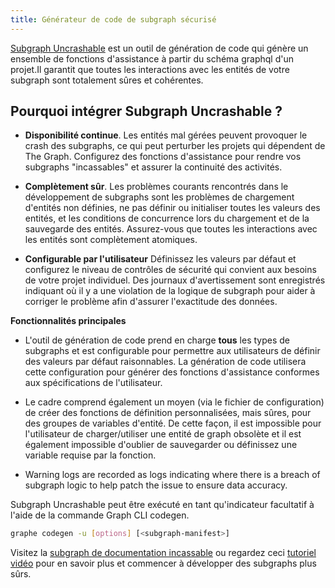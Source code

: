 ```yaml
---
title: Générateur de code de subgraph sécurisé
---
```


[Subgraph Uncrashable](https://float-capital.github.io/float-subgraph-uncrashable/) est un outil de génération de code qui génère un ensemble de fonctions d'assistance à partir du schéma graphql d'un projet.Il garantit que toutes les interactions avec les entités de votre subgraph sont totalement sûres et cohérentes.

## Pourquoi intégrer Subgraph Uncrashable ?

- **Disponibilité continue**. Les entités mal gérées peuvent provoquer le crash des subgraphs, ce qui peut perturber les projets qui dépendent de The Graph. Configurez des fonctions d'assistance pour rendre vos subgraphs "incassables" et assurer la continuité des activités.

- **Complètement sûr**. Les problèmes courants rencontrés dans le développement de subgraphs sont les problèmes de chargement d'entités non définies, ne pas définir ou initialiser toutes les valeurs des entités, et les conditions de concurrence lors du chargement et de la sauvegarde des entités. Assurez-vous que toutes les interactions avec les entités sont complètement atomiques.

- **Configurable par l'utilisateur** Définissez les valeurs par défaut et configurez le niveau de contrôles de sécurité qui convient aux besoins de votre projet individuel. Des journaux d'avertissement sont enregistrés indiquant où il y a une violation de la logique de subgraph pour aider à corriger le problème afin d'assurer l'exactitude des données.

**Fonctionnalités principales**

- L'outil de génération de code prend en charge **tous** les types de subgraphs et est configurable pour permettre aux utilisateurs de définir des valeurs par défaut raisonnables. La génération de code utilisera cette configuration pour générer des fonctions d'assistance conformes aux spécifications de l'utilisateur.

- Le cadre comprend également un moyen (via le fichier de configuration) de créer des fonctions de définition personnalisées, mais sûres, pour des groupes de variables d'entité. De cette façon, il est impossible pour l'utilisateur de charger/utiliser une entité de graph obsolète et il est également impossible d'oublier de sauvegarder ou définissez une variable requise par la fonction.

- Warning logs are recorded as logs indicating where there is a breach of subgraph logic to help patch the issue to ensure data accuracy.

Subgraph Uncrashable peut être exécuté en tant qu'indicateur facultatif à l'aide de la commande Graph CLI codegen.

```sh
graphe codegen -u [options] [<subgraph-manifest>]
```

Visitez la [subgraph de documentation incassable](https://float-capital.github.io/float-subgraph-uncrashable/docs/) ou regardez ceci [tutoriel vidéo](https://float-capital.github.io/float-subgraph-uncrashable/docs/tutorial) pour en savoir plus et commencer à développer des subgraphs plus sûrs.

